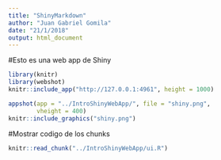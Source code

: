 ```yaml
---
title: "ShinyMarkdown"
author: "Juan Gabriel Gomila"
date: "21/1/2018"
output: html_document
---
```


#Esto es una web app de Shiny
```r
library(knitr)
library(webshot)
knitr::include_app("http://127.0.0.1:4961", height = 1000)

appshot(app = "../IntroShinyWebApp/", file = "shiny.png",
        vheight = 400)
knitr::include_graphics("shiny.png")
```

#Mostrar codigo de los chunks
```r
knitr::read_chunk("../IntroShinyWebApp/ui.R")
```

```r

```

